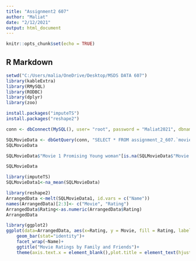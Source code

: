 ---
title: "Assignment2 607"
author: "Maliat"
date: "2/12/2021"
output: html_document
---

```{r setup, include=FALSE}
knitr::opts_chunk$set(echo = TRUE)
```

## R Markdown

```{r}
setwd("C:/Users/malia/OneDrive/Desktop/MSDS DATA 607")
library(kableExtra)
library(RMySQL)
library(RODBC)
library(dplyr)
library(zoo)

install.packages("imputeTS")
install.packages("reshape2")

```

```{r}
conn <- dbConnect(MySQL(), user= "root", password = "Maliat2021", dbname='assignment_2_607', host='localhost')
```

```{r}
SQLMovieData <- dbGetQuery(conn, "SELECT * FROM assignment_2_607.`movie rating 2`;")
SQLMovieData
```

```{r}

SQLMovieData$"Movie 1 Promising Young woman"[is.na(SQLMovieData$"Movie 1 Promising Young woman")]<-mean(SQLMovieData$"Movie 1 Promising Young woman",na.rm = TRUE)
```


```{r}
SQLMovieData
```
```{r}
library(imputeTS)
SQLMovieData1<-na_mean(SQLMovieData)

```

```{r}
library(reshape2)
ArrangedData <-melt(SQLMovieData1, id.vars = c("Name"))
names(ArrangedData)[2:3]<- c("Movie", "Rating")
ArrangedData$Rating<-as.numeric(ArrangedData$Rating)
ArrangedData
```


```{r}
library(ggplot2)
ggplot(data=ArrangedData, aes(x=Rating, y = Movie, fill = Rating, label = Rating))+
    geom_bar(stat="identity")+ 
    facet_wrap(~Name)+
    ggtitle("Movie Ratings by Family and Friends")+
    theme(axis.text.x = element_blank(),plot.title = element_text(hjust=0.5),legend.position = "right")
```

